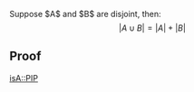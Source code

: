 Suppose $A$ and $B$ are disjoint, then:
\[
	\left| A \cup B \right|= \left| A \right| + \left| B \right| 
\]

== Proof ==


{{Knowledge Metadata|Cardinality|Proposition}}
[[isA::PIP]]
